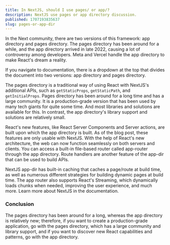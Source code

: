 ```yaml
---
title: In NextJS, should I use pages/ or app/?
description: NextJS use pages or app directory discussion.
published: 1707193835637
slug: pages-or-app-dir
---
```


In the Next community, there are two versions of this framework: app directory and pages directory. The pages directory has been around for a while, and the app directory arrived in late 2022, causing a lot of controversy among developers. Meta and Vercel handle the app directory to make React's dream a reality.

If you navigate to documentation, there is a dropdown at the top that divides the document into two versions: app directory and pages directory.

<ThemedImage src="next-dropdown.png" width={300} height={300} alt="img" />

The pages directory is a traditional way of using React with NextJS's additional APIs, such as `getStaticProps`, `getStaticPath`, and `getInitialProps`. Pages directory has been around for a long time and has a large community. It is a production-grade version that has been used by many tech giants for quite some time. And most libraries and solutions are available for this. In contrast, the app directory's library support and solutions are relatively small.

React's new features, like React Server Components and Server actions, are built upon which the app directory is built. As of the blog post, these features are only usable with NextJS. With the help of React's new architecture, the web can now function seamlessly on both servers and clients. You can access a built-in file-based router called app-router through the app directory. Route handlers are another feature of the app-dir that can be used to build APIs.

NextJS app-dir has built-in caching that caches a page/route at build time, as well as numerous different strategies for building dynamic pages at build time. The app router also supports React's Streaming, which dynamically loads chunks when needed, improving the user experience, and much more. Learn more about <Link href="https://nextjs.org/docs">NextJS</Link> in the documentation.

### Conclusion

The pages directory has been around for a long, whereas the app directory is relatively new; therefore, if you want to create a production-grade application, go with the pages directory, which has a large community and library support, and if you want to discover new React capabilities and patterns, go with the app directory.
